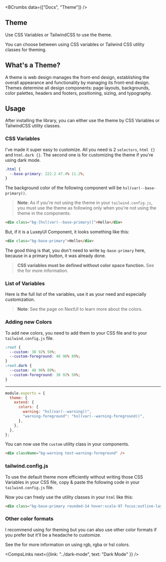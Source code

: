 
<Helmet>
  <title>Theme | LuxeyUI - Elevate your design effortlessly and quickly</title> 
  <meta name="description" content="A theme is web design manages the front-end design, establishing the overall appearance and functionality by managing its front-end design. Themes determine all design components: page layouts, backgrounds, color palettes, headers and footers, positioning, sizing, and typography."/>
</Helmet>

<BCrumbs data={["Docs", "Theme"]} />

<Article>

# Theme

Use CSS Variables or TailwindCSS to use the theme.

<SM>
  You can choose between using CSS variables or Tailwind CSS utility classes for
  theming.
</SM>

## What's a Theme?

A theme is web design manages the front-end design, establishing the overall appearance and functionality by managing its front-end design. Themes determine all design components: page layouts, backgrounds, color palettes, headers and footers, positioning, sizing, and typography.

## Usage

After installing the library, you can either use the theme by CSS Variables or TailwindCSS utility classes.

### CSS Variables

I've made it super easy to customize. All you need is 2 `selectors`, `html {}` and `html.dark {}`. The second one is for customizing the theme if you're using dark mode.

```css
.html {
  --base-primary: 222.2 47.4% 11.2%;
}
```

The background color of the following component will be `hsl(var(--base-primary))`.

> **Note**: As if you're not using the theme in your `tailwind.config.js`, you must use the theme as following only when you're not using the theme in the components:

```html
<div class="bg-[hsl(var(--base-primary)]">Hello</div>
```

But, if it is a LuxeyUI Component, it looks something like this:

```html
<div class="bg-base-primary">Hello</div>
```

The good thing is that, you don't need to write `bg-base-primary` here, because in a primary button, it was already done.

> **CSS variables must be defined without color space function.** See the <ELink text="Tailwind CSS documentation" link="https://tailwindcss.com/docs/customizing-colors#using-css-variables"/> for more information.

### List of Variables

Here is the full list of the variables, use it as your need and especially customization.

<Highlight language="css" code={CSSVariables} />

> **Note**: See the <ELink link="https://nextui.org/docs/customization/colors" text="Colors"/> page on NextUI to learn more about the colors.

### Adding new Colors

To add new colors, you need to add them to your CSS file and to your `tailwind.config.js` file.

```css
:root {
  --custom: 38 92% 50%;
  --custom-foreground: 48 96% 89%;
}
:root.dark {
  --custom: 48 96% 89%;
  --custom-foreground: 38 92% 50%;
}
```

<hr className="border-0" />

```js
module.exports = {
  theme: {
    extend: {
      colors: {
        warning: "hsl(var(--warning))",
        "warning-foreground": "hsl(var(--warning-foreground))",
      },
    },
  },
};
```

You can now use the `custom` utility class in your components.

```html
<div className="bg-warning text-warning-foreground" />
```

### tailwind.config.js

To use the default theme more efficiently without writing those CSS Variables in your CSS file, copy & paste the following code in your `tailwind.config.js` file.

<Highlight language="js" code={tailwindConfiguration} />

Now you can freely use the utility classes in your `html` like this:

```html
<div class="bg-base-primary rounded-14 hover:scale-97 focus:outline-layout-focus">Hello</div>
```

### Other color formats

I recommend using <ELink text="HSL colors" link="https://www.smashingmagazine.com/2021/07/hsl-colors-css/"/> for theming but you can also use other color formats if you prefer but it'll be a headache to customize.

See the <ELink text="Tailwind CSS documentation" link="https://tailwindcss.com/docs/customizing-colors#using-css-variables"/> for more information on using rgb, rgba or hsl colors.

<CompsLinks next={{link: "../dark-mode", text: "Dark Mode" }} />

</Article>
